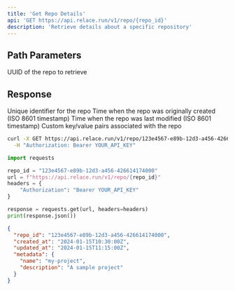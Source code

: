 ```yaml
---
title: 'Get Repo Details'
api: 'GET https://api.relace.run/v1/repo/{repo_id}'
description: 'Retrieve details about a specific repository'
---
```


## Path Parameters

<ParamField path="repo_id" type="string" required>
  UUID of the repo to retrieve
</ParamField>

## Response

<ResponseField name="repo_id" type="string">
  Unique identifier for the repo
</ResponseField>

<ResponseField name="created_at" type="string">
  Time when the repo was originally created (ISO 8601 timestamp)
</ResponseField>

<ResponseField name="updated_at" type="string">
  Time when the repo was last modified (ISO 8601 timestamp)
</ResponseField>

<ResponseField name="metadata" type="object">
  Custom key/value pairs associated with the repo
</ResponseField>

<RequestExample>

```bash cURL
curl -X GET https://api.relace.run/v1/repo/123e4567-e89b-12d3-a456-426614174000 \
  -H "Authorization: Bearer YOUR_API_KEY"
```

```python Python
import requests

repo_id = "123e4567-e89b-12d3-a456-426614174000"
url = f"https://api.relace.run/v1/repo/{repo_id}"
headers = {
    "Authorization": "Bearer YOUR_API_KEY"
}

response = requests.get(url, headers=headers)
print(response.json())
```

</RequestExample>

<ResponseExample>

```json Response
{
  "repo_id": "123e4567-e89b-12d3-a456-426614174000",
  "created_at": "2024-01-15T10:30:00Z",
  "updated_at": "2024-01-15T11:15:00Z", 
  "metadata": {
    "name": "my-project",
    "description": "A sample project"
  }
}
```

</ResponseExample>